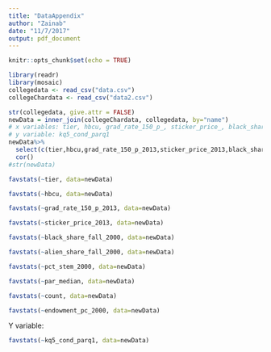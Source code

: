 ```yaml
---
title: "DataAppendix"
author: "Zainab"
date: "11/7/2017"
output: pdf_document
---
```


```r
knitr::opts_chunk$set(echo = TRUE)
```

```r
library(readr)
library(mosaic)
collegedata <- read_csv("data.csv")
collegeChardata <- read_csv("data2.csv")
```

```r
str(collegedata, give.attr = FALSE)
newData = inner_join(collegeChardata, collegedata, by="name")
# x variables: tier, hbcu, grad_rate_150_p_, sticker_price_, black_share_fall, alien_share_fall, pct_stem_2000, par_median, Counts, endowment_pc_
# y variable: kq5_cond_parq1
newData%>%
  select(c(tier,hbcu,grad_rate_150_p_2013,sticker_price_2013,black_share_fall_2000,alien_share_fall_2000,pct_stem_2000,par_median,count,endowment_pc_2000))%>%
  cor()
#str(newData)
```


```r
favstats(~tier, data=newData)
```

```r
favstats(~hbcu, data=newData)
```

```r
favstats(~grad_rate_150_p_2013, data=newData)
```

```r
favstats(~sticker_price_2013, data=newData)

```

```r
favstats(~black_share_fall_2000, data=newData)
```

```r
favstats(~alien_share_fall_2000, data=newData)
```


```r
favstats(~pct_stem_2000, data=newData)
```

```r
favstats(~par_median, data=newData)
```


```r
favstats(~count, data=newData)
```

```r
favstats(~endowment_pc_2000, data=newData)
```

Y variable: 
```r
favstats(~kq5_cond_parq1, data=newData)
```



